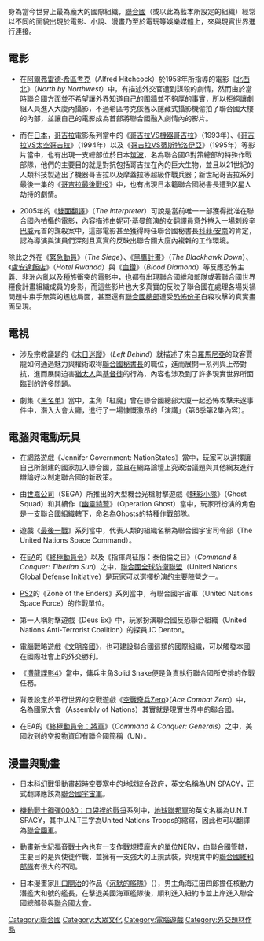 {{noteTA
|1=zh-cn:皇牌空战; zh-tw:空戰奇兵; zh-hk:皇牌空戰;
|2=zh-cn:高达;zh-hk:高達;zh-tw:鋼彈;
}}
身為當今世界上最為龐大的國際組織，[[聯合國|聯合國]]（或以此為藍本所設定的組織）經常以不同的面貌出現於電影、小說、漫畫乃至於電玩等娛樂媒體上，來與現實世界進行連接。

== 電影 ==
*在[[希區考克|阿爾弗雷德·希區考克]]（Alfred Hitchcock）於1958年所指導的電影《[[北西北|北西北]]》（''North by Northwest''）中，有描述外交官遭到謀殺的劇情，然而由於當時聯合國方面並不希望讓外界知道自己的圍牆並不夠厚的事實，所以拒絕讓劇組人員進入大廈內攝影，不過希區考克依舊以隱藏式攝影機偷拍了聯合國大樓的內部，並讓自己的電影成為首部將聯合國融入劇情內的影片。

*而在[[日本|日本]]，[[哥吉拉|哥吉拉]]電影系列當中的《[[哥吉拉VS機器哥吉拉|哥吉拉VS機器哥吉拉]]》（1993年）、《[[哥吉拉VS太空哥吉拉|哥吉拉VS太空哥吉拉]]》（1994年）以及《[[哥吉拉VS蒂斯特洛伊亞|哥吉拉VS蒂斯特洛伊亞]]》（1995年）等影片當中，也有出現一支總部位於日本[[筑波|筑波]]，名為聯合國G對策總部的特殊作戰部隊，他們的主要目的就是對抗包括哥吉拉在內的巨大生物，並且以21世紀的人類科技製造出了機器哥吉拉以及摩蓋拉等超級作戰兵器；新世紀哥吉拉系列最後一集的《[[哥吉拉最後戰役|哥吉拉最後戰役]]》中，也有出現日本籍聯合國秘書長遭到X星人劫持的劇情。

*2005年的《[[雙面翻譯|雙面翻譯]]》（''The Interpreter''）可說是當前唯一一部獲得批准在聯合國內拍攝的電影，內容描述由[[妮可·基曼|妮可·基曼]]飾演的女翻譯員意外捲入一場刺殺[[辛巴威|辛巴威]]元首的謀殺案中，這部電影甚至獲得時任聯合國秘書長[[科菲·安南|科菲·安南]]的肯定，認為導演與演員們深刻且真實的反映出聯合國大廈內複雜的工作環境。

除此之外在《[[緊急動員|緊急動員]]》（''The Siege''）、《[[黑鷹計畫|黑鷹計畫]]》（''The Blackhawk Down''）、《[[盧安達飯店|盧安達飯店]]》（''Hotel Rwanda''）與《[[血鑽_(電影)|血鑽]]》（''Blood Diamond''）等反應恐怖主義、非洲內亂以及種族衝突的電影中，也都有出現聯合國維和部隊或著聯合國世界糧食計畫組織成員的身影，而這些影片也大多真實的反映了聯合國在處理各場災禍問題中束手無策的尷尬局面，甚至還有[[聯合國總部|聯合國總部]]遭受[[恐怖份子|恐怖份子]]自殺攻擊的真實畫面呈現。

== 電視 ==
* 涉及宗教議題的《[[末日迷蹤|末日迷蹤]]》（''Left Behind''）就描述了來自[[羅馬尼亞|羅馬尼亞]]的政客賈龍如何通過魅力與權術取得[[聯合國秘書長|聯合國秘書長]]的職位，進而展開一系列與上帝對抗，進而展開迫害[[猶太人|猶太人]]與[[基督徒|基督徒]]的行為，內容也涉及到了許多現實世界所面臨到的許多問題。

* 劇集《[[黑名单_(2013年电视剧)|黑名单]]》當中，主角「紅魔」曾在聯合國總部大廈一起恐怖攻擊未遂事件中，潛入大會大廳，進行了一場慷慨激昂的「演講」（第6季第2集內容）。

== 電腦與電動玩具 ==
*在網路遊戲《Jennifer Government: NationStates》當中，玩家可以選擇讓自己所創建的國家加入聯合國，並且在網路論壇上究政治議題與其他網友進行辯論好以制定聯合國的新政策。

*由[[世嘉公司|世嘉公司]]（SEGA）所推出的大型機台光槍射擊遊戲《[[魅影小隊|魅影小隊]]》（Ghost Squad）和其續作《[[幽靈特警|幽靈特警]]》（Operation Ghost）當中，玩家所扮演的角色是一支聯合國組織轄下，命名為Ghosts的特種作戰部隊。

*遊戲《[[最後一戰|最後一戰]]》系列當中，代表人類的組織名稱為聯合國宇宙司令部（The United Nations Space Command）。

*在[[EA|EA]]的《[[終極動員令|終極動員令]]》以及《指揮與征服：泰伯倫之日》（''Command & Conquer: Tiberian Sun''）之中，[[聯合國全球防衛聯盟|聯合國全球防衛聯盟]]（United Nations Global Defense Initiative）是玩家可以選擇扮演的主要陣營之一。

*[[PS2|PS2]]的《Zone of the Enders》系列當中，有聯合國宇宙軍（United Nations Space Force）的作戰單位。

*第一人稱射擊遊戲《Deus Ex》中，玩家扮演聯合國反恐聯合組織（United Nations Anti-Terrorist Coalition）的探員JC Denton。

*電腦戰略遊戲《[[文明帝國|文明帝國]]》，也可建設聯合國這類的國際組織，可以觸發本國在國際社會上的外交勝利。

*《[[潛龍諜影|潛龍諜影4]]》當中，傭兵主角Solid Snake便是負責執行聯合國所安排的作戰任務。

*背景設定於平行世界的空戰遊戲《[[空戰奇兵Zero|空戰奇兵Zero]]》（''Ace Combat Zero''）中，名為國家大會（Assembly of Nations）其實就是現實世界中的聯合國。

*在EA的《[[終極動員令：將軍|終極動員令：將軍]]》（''Command & Conquer: Generals''）之中，美國收到的空投物資印有聯合國簡稱（UN）。

== 漫畫與動畫 ==
*日本科幻戰爭動畫[[超時空要塞|超時空要塞]]中的地球統合政府，英文名稱為UN SPACY，正式翻譯應該為[[聯合國宇宙軍|聯合國宇宙軍]]。

*[[機動戰士GUNDAM_0080：口袋裡的戰爭|機動戰士鋼彈0080；口袋裡的戰爭]]系列中，[[地球聯邦軍|地球聯邦軍]]的英文名稱為U.N.T SPACY，其中U.N.T三字為United Nations Troops的縮寫，因此也可以翻譯為[[聯合國軍|聯合國軍]]。

*動畫[[新世紀福音戰士|新世紀福音戰士]]內也有一支作戰規模龐大的單位NERV，由聯合國管轄，主要目的是與使徒作戰，並擁有一支強大的正規武裝，與現實中的[[聯合國維和部隊|聯合國維和部隊]]有很大的不同。

*日本漫畫家[[川口開治|川口開治]]的作品《[[沉默的艦隊|沉默的艦隊]]》（{{lang|ja|沈黙の艦隊}}），男主角海江田四郎擔任核動力潛艦大和號的艦長，在擊退美國海軍艦隊後，順利進入紐約市並上岸進入聯合國總部參與[[聯合國大會|聯合國大會]]。

{{联合国}}

[[Category:聯合國|Category:聯合國]]
[[Category:大眾文化|Category:大眾文化]]
[[Category:電腦遊戲|Category:電腦遊戲]]
[[Category:外交題材作品|Category:外交題材作品]]